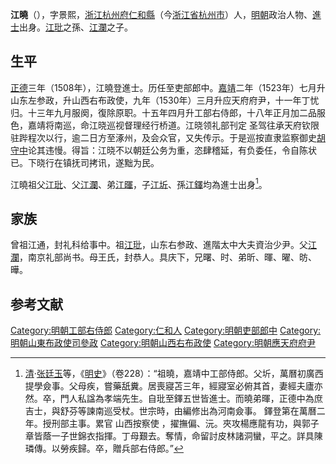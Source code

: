 {{明清人物信息框
| 姓名 = 江晓
| 原名 =
| 圖片名稱= 
| 圖片大小 =
| 圖片說明 = 
| 最高職務 =工部右侍郎
| 國家 = 大明 
| 爵位 =
| 籍貫 = [[浙江|浙江]][[杭州府|杭州府]][[仁和縣|仁和縣]]
| 族裔 = 
| 字號 = 
| 諡號 =
| 出生日期 = 成化壬寅三月二十一日
| 出生地點 = 
| 逝世日期 = 卒年不詳 
| 逝世地點 =
| 墓葬 =
| 配偶 = 娶沈氏
| 親屬 = （子）[[江圻|江圻]]
| 出身 =
* 浙江乡试第十名
* 正德三年戊辰科進士
| 經歷 =
| 著作 = 
}}'''江曉'''（{{bd|1482年||？|}}），字景熙，[[浙江承宣布政使司|浙江]][[杭州府|杭州府]][[仁和縣|仁和縣]]（今[[浙江省|浙江省]][[杭州市|杭州市]]）人，[[明朝|明朝]]政治人物、[[進士|進士]]出身。[[江玭|江玭]]之孫、[[江瀾|江瀾]]之子。

==生平==
[[正德_(明朝)|正德]]三年（1508年），江曉登進士。历任至吏部郎中。[[嘉靖|嘉靖]]二年（1523年）七月升山东左参政，升山西右布政使，九年（1530年）三月升应天府府尹，十一年丁忧归。十三年九月服阕，復除原职。十五年四月升工部右侍郎，十八年正月加二品服色，嘉靖将南巡，命江晓巡视督理经行桥道。江晓领礼部刊定 圣驾往承天府钦限驻跸程次以行，逾二日方至涿州，及会众官，又失传示。于是巡按直隶监察御史[[胡守中|胡守中]]论其违慢。得旨：江晓不以朝廷公务为重，恣肆稽延，有负委任，令自陈状已。下晓行在镇抚司拷讯，遂黜为民。

江曉祖父[[江玭|江玭]]、父[[江瀾|江瀾]]、弟[[江暉_(正德進士)|江暉]]，子[[江圻|江圻]]、孫[[江鐸|江鐸]]均為進士出身<ref>[[清|清]]·[[张廷玉|张廷玉]]等，《[[明史|明史]]》（卷228）：“祖曉，嘉靖中工部侍郎。父圻，萬曆初廣西提學僉事。父母疾，嘗藥舐糞。居喪寢苫三年，經寢室必俯其首，妻經夫廬亦然。卒，門人私諡為孝端先生。自玭至鐸五世皆進士。而曉弟暉，正德中為庶吉士，與舒芬等諫南巡受杖。世宗時，由編修出為河南僉事。 鐸登第在萬曆二年。授刑部主事。累官 山西按察使 ，擢撫偏、沅。夾攻楊應龍有功，與郭子章皆蔭一子世錦衣指揮。丁母艱去。奪情，命留討皮林諸洞蠻，平之。詳具陳璘傳。以勞疾歸。卒，贈兵部右侍郎。”</ref>。

==家族==
曾祖江通，封礼科给事中。祖[[江玭|江玭]]，山东右参政、進階太中大夫資治少尹。父[[江瀾|江瀾]]，南京礼部尚书。母王氏，封恭人。具庆下，兄曙、时、弟昕、暉、曜、昉、曄。

==参考文献==
{{reflist}}
{{明朝人物小作品}}
{{正德三年戊辰科殿試金榜}}
{{DEFAULTSORT:Jiang江}}
[[Category:明朝工部右侍郎|Category:明朝工部右侍郎]]
[[Category:仁和人|Category:仁和人]]
[[Category:明朝吏部郎中|Category:明朝吏部郎中]]
[[Category:明朝山東布政使司參政|Category:明朝山東布政使司參政]]
[[Category:明朝山西右布政使|Category:明朝山西右布政使]]
[[Category:明朝應天府府尹|Category:明朝應天府府尹]]